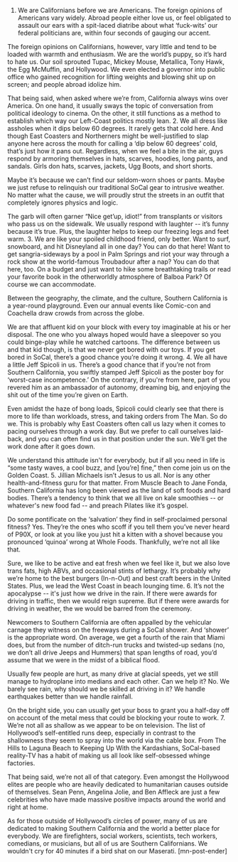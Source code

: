 1. We are Californians before we are Americans.
The foreign opinions of Americans vary widely. Abroad people either love us, or feel obligated to assault our ears with a spit-laced diatribe about what ‘fuck-wits’ our federal politicians are, within four seconds of gauging our accent.

The foreign opinions on Californians, however, vary little and tend to be loaded with warmth and enthusiasm. We are the world’s puppy, so it’s hard to hate us. Our soil sprouted Tupac, Mickey Mouse, Metallica, Tony Hawk, the Egg McMuffin, and Hollywood. We even elected a governor into public office who gained recognition for lifting weights and blowing shit up on screen; and people abroad idolize him.

That being said, when asked where we’re from, California always wins over America. On one hand, it usually sways the topic of conversation from political ideology to cinema. On the other, it still functions as a method to establish which way our Left-Coast politics mostly lean.
2. We all dress like assholes when it dips below 60 degrees.
It rarely gets that cold here. And though East Coasters and Northerners might be well-justified to slap anyone here across the mouth for calling a ‘dip below 60 degrees’ cold, that’s just how it pans out. Regardless, when we feel a bite in the air, guys respond by armoring themselves in hats, scarves, hoodies, long pants, and sandals. Girls don hats, scarves, jackets, Ugg Boots, and short shorts.

Maybe it’s because we can’t find our seldom-worn shoes or pants. Maybe we just refuse to relinquish our traditional SoCal gear to intrusive weather. No matter what the cause, we will proudly strut the streets in an outfit that completely ignores physics and logic.

The garb will often garner “Nice get’up, idiot!” from transplants or visitors who pass us on the sidewalk. We usually respond with laughter -- it’s funny because it’s true. Plus, the laughter helps to keep our freezing legs and feet warm.
3. We are like your spoiled childhood friend, only better.
Want to surf, snowboard, and hit Disneyland all in one day? You can do that here! Want to get sangria-sideways by a pool in Palm Springs and riot your way through a rock show at the world-famous Troubadour after a nap? You can do that here, too. On a budget and just want to hike some breathtaking trails or read your favorite book in the otherworldly atmosphere of Balboa Park? Of course we can accommodate.

Between the geography, the climate, and the culture, Southern California is a year-round playground. Even our annual events like Comic-con and Coachella draw crowds from across the globe.

We are that affluent kid on your block with every toy imaginable at his or her disposal. The one who you always hoped would have a sleepover so you could binge-play while he watched cartoons. The difference between us and that kid though, is that we never get bored with our toys. If you get bored in SoCal, there’s a good chance you’re doing it wrong.
4. We all have a little Jeff Spicoli in us.
There’s a good chance that if you’re not from Southern California, you swiftly stamped Jeff Spicoli as the poster boy for ‘worst-case incompetence.’ On the contrary, if you're from here, part of you revered him as an ambassador of autonomy, dreaming big, and enjoying the shit out of the time you’re given on Earth.

Even amidst the haze of bong loads, Spicoli could clearly see that there is more to life than workloads, stress, and taking orders from The Man. So do we. This is probably why East Coasters often call us lazy when it comes to pacing ourselves through a work day. But we prefer to call ourselves laid-back, and you can often find us in that position under the sun. We’ll get the work done after it goes down.

We understand this attitude isn't for everybody, but if all you need in life is “some tasty waves, a cool buzz, and [you’re] fine,” then come join us on the Golden Coast.
5. Jillian Michaels isn’t Jesus to us all.
Nor is any other health-and-fitness guru for that matter. From Muscle Beach to Jane Fonda, Southern California has long been viewed as the land of soft foods and hard bodies. There’s a tendency to think that we all live on kale smoothies -- or whatever's new food fad -- and preach Pilates like it’s gospel.

Do some pontificate on the ‘salvation’ they find in self-proclaimed personal fitness? Yes. They’re the ones who scoff if you tell them you’ve never heard of P90X, or look at you like you just hit a kitten with a shovel because you pronounced ‘quinoa’ wrong at Whole Foods. Thankfully, we’re not all like that.

Sure, we like to be active and eat fresh when we feel like it, but we also love trans fats, high ABVs, and occasional stints of lethargy. It’s probably why we’re home to the best burgers (In-n-Out) and best craft beers in the United States. Plus, we lead the West Coast in beach lounging time.
6. It’s not the apocalypse -- it's just how we drive in the rain.
If there were awards for driving in traffic, then we would reign supreme. But if there were awards for driving in weather, the we would be barred from the ceremony.

Newcomers to Southern California are often appalled by the vehicular carnage they witness on the freeways during a SoCal shower. And ‘shower’ is the appropriate word. On average, we get a fourth of the rain that Miami does, but from the number of ditch-run trucks and twisted-up sedans (no, we don’t all drive Jeeps and Hummers) that span lengths of road, you’d assume that we were in the midst of a biblical flood.

Usually few people are hurt, as many drive at glacial speeds, yet we still manage to hydroplane into medians and each other. Can we help it? No. We barely see rain, why should we be skilled at driving in it? We handle earthquakes better than we handle rainfall.

On the bright side, you can usually get your boss to grant you a half-day off on account of the metal mess that could be blocking your route to work.
7. We’re not all as shallow as we appear to be on television.
The list of Hollywood’s self-entitled runs deep, especially in contrast to the shallowness they seem to spray into the world via the cable box. From The Hills to Laguna Beach to Keeping Up With the Kardashians, SoCal-based reality-TV has a habit of making us all look like self-obsessed whinge factories.

That being said, we’re not all of that category. Even amongst the Hollywood elites are people who are heavily dedicated to humanitarian causes outside of themselves. Sean Penn, Angelina Jolie, and Ben Affleck are just a few celebrities who have made massive positive impacts around the world and right at home.

As for those outside of Hollywood’s circles of power, many of us are dedicated to making Southern California and the world a better place for everybody. We are firefighters, social workers, scientists, tech workers, comedians, or musicians, but all of us are Southern Californians. We wouldn't cry for 40 minutes if a bird shat on our Maserati. [mn-post-ender]
